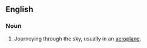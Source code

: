 == English ==
=== Noun ===
{{en-noun|-}}

# Journeying through the sky, usually in an [[aeroplane]].